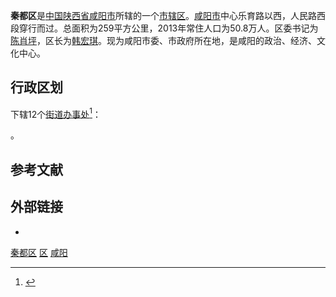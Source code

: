 {{Infobox China County
|Belong = [[陕西省|陕西省]][[咸阳市|咸阳市]]
|map = ChinaXianyangQindu.png
|map_caption=秦都区在咸阳市的位置
|website=http://www.snqindu.gov.cn/
}}

'''秦都区'''是[[中国|中国]][[陕西省|陕西省]][[咸阳市|咸阳市]]所辖的一个[[市辖区|市辖区]]。[[咸阳市|咸阳市]]中心乐育路以西，人民路西段穿行而过。总面积为259平方公里，2013年常住人口为50.8万人。区委书记为[[陈肖坪|陈肖坪]]，区长为[[韩宏琪|韩宏琪]]。现为咸阳市委、市政府所在地，是咸阳的政治、经济、文化中心。

== 行政区划 ==
{{PAGENAMEBASE}}下辖12个[[街道办事处|街道办事处]]<ref>{{PRC admin/ref sgc|61/04/02}}</ref>：

{{PRC admin/children|61/04/02}}。

== 参考文献 ==
{{reflist}}

== 外部链接 ==
* {{Official website|http://www.snqindu.gov.cn/|name=咸阳市秦都区人民政府}}

{{秦都区行政区划}}
{{咸阳市行政区划}}
{{陕西行政区划}}

[[Category:秦都区|]]
[[Category:咸阳区县市|区]]
[[Category:陕西市辖区|咸阳]]